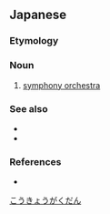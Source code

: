 ==Japanese==
{{ja-kanjitab|こう|きょう|がく|だん|yomi=on}}

===Etymology===
{{compound|交響楽|団|t1=symphony music|t2=group|lang=ja}}

===Noun===
{{ja-noun|こうきょうがくだん}}
# [[symphony orchestra]]

===See also===
* {{l|ja|管弦楽団}}
* {{l|ja|吹奏楽団}}

===References===
* {{R:Shogakukan}}

[[Category:ja:Music|こうきょうがくだん]]